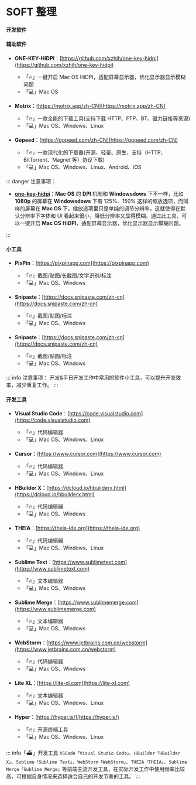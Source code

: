 # SOFT 整理

#### 开发软件

#### 辅助软件

-   **ONE-KEY-HiDPI**：[https://github.com/xzhih/one-key-hidpi](https://github.com/xzhih/one-key-hidpi)

    -   「🔥」一键开启 Mac OS HiDPI，适配屏幕显示器，优化显示器显示模糊问题
    -   「💻」Mac OS

-   **Motrix**：[https://motrix.app/zh-CN](https://motrix.app/zh-CN)

    -   「🔥」一款全能的下载工具(支持下载 HTTP、FTP、BT、磁力链接等资源)
    -   「💻」Mac OS、Windows、Linux

-   **Gopeed**：[https://gopeed.com/zh-CN](https://gopeed.com/zh-CN)

    -   「🔥」一款现代化的下载器(开源、轻量、原生，支持（HTTP、BitTorrent、Magnet 等）协议下载)
    -   「💻」Mac OS、Windows、Linux、Android、iOS

::: danger 注意事项：

-   [**one-key-hidpi**](https://github.com/xzhih/one-key-hidpi/blob/master/README-zh.md)**：Mac OS** 的 **DPI** 机制和 **Windowsdows** 下不一样，比如 **1080p** 的屏幕在 **Windowsdows** 下有 125%、150% 这样的缩放选项，而同样的屏幕在 **Mac OS** 下，缩放选项里只是单纯的调节分辨率，这就使得在默认分辨率下字体和 UI 看起来很小，降低分辨率又显得模糊。通过此工具，可以一键开启 **Mac OS** **HiDPI**，适配屏幕显示器，优化显示器显示模糊问题。

:::

#### 小工具

-   **PixPin**：[https://pixpinapp.com](https://pixpinapp.com)

    -   「🔥」截图/贴图/长截图/文字识别/标注
    -   「💻」Mac OS、Windows

-   **Snipaste**：[https://docs.snipaste.com/zh-cn](https://docs.snipaste.com/zh-cn)

    -   「🔥」截图/贴图/标注
    -   「💻」Mac OS、Windows

-   **Snipaste**：[https://docs.snipaste.com/zh-cn](https://docs.snipaste.com/zh-cn)

    -   「🔥」截图/贴图/标注
    -   「💻」Mac OS、Windows

::: info 注意事项：
开发&平日开发工作中常用的软件小工具，可以提升开发效率，减少重复工作。
:::

#### 开发工具

-   **Visual Studio Code**：[https://code.visualstudio.com](https://code.visualstudio.com)

    -   「🔥」代码编辑器
    -   「💻」Mac OS、Windows、Linux

-   **Cursor**：[https://www.cursor.com](https://www.cursor.com)

    -   「🔥」代码编辑器
    -   「💻」Mac OS、Windows、Linux

-   **HBuilder X**：[https://dcloud.io/hbuilderx.html](https://dcloud.io/hbuilderx.html)

    -   「🔥」代码编辑器
    -   「💻」Mac OS、Windows

-   **THEIA**：[https://theia-ide.org](https://theia-ide.org)

    -   「🔥」代码编辑器
    -   「💻」Mac OS、Windows、Linux

-   **Sublime Text**：[https://www.sublimetext.com](https://www.sublimetext.com)

    -   「🔥」文本编辑器
    -   「💻」Mac OS、Windows

-   **Sublime Merge**：[https://www.sublimemerge.com](https://www.sublimemerge.com)

    -   「🔥」文本编辑器
    -   「💻」Mac OS、Windows

-   **WebStorm**：[https://www.jetbrains.com.cn/webstorm](https://www.jetbrains.com.cn/webstorm)

    -   「🔥」代码编辑器
    -   「💻」Mac OS、Windows

-   **Lite XL**：[https://lite-xl.com](https://lite-xl.com)

    -   「🔥」文本编辑器
    -   「💻」Mac OS、Windows、Linux

-   **Hyper**：[https://hyper.is/](https://hyper.is/)

    -   「🔥」开源终端工具
    -   「💻」Mac OS、Windows、Linux

::: info「⛴」开发工具
`VSCode「Visual Studio Code」`、`HBuilder「HBuilder X」`、`Sublime「Sublime Text」`、`WebStorm「WebStorm」`、`THEIA「THEIA」`、`Sublime Merge「Sublime Merge」`等前端主流开发工具，在实际开发工作中使用频率比较高，可根据自身情况来选择适合自己的开发节奏的工具。
:::
